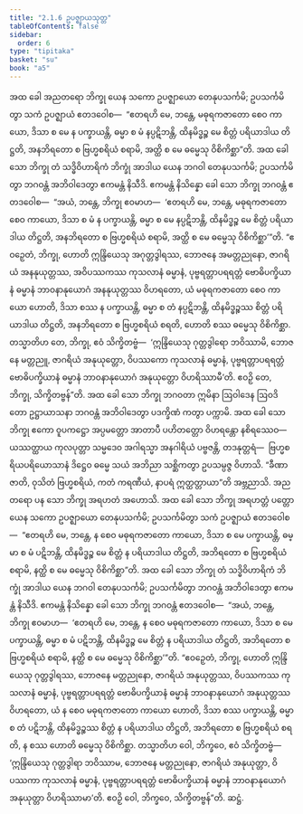 ```yaml
---
title: "2.1.6 ဥပဇ္ဈာယသုတ္တ"
tableOfContents: false
sidebar:
  order: 6
type: "tipitaka"
basket: "su"
book: "a5"
---
```



<DynamicBreadcrumb />

<Division number="56" book="a5" e="ch" v="16" p="61">

<Paragraph number="352" book="a5">
အထ ခေါ အညတရော ဘိက္ခု ယေန သကော ဥပဇ္ဈာယော တေနုပသင်္ကမိ; ဥပသင်္ကမိတွာ သကံ ဥပဇ္ဈာယံ ဧတဒဝေါစ—  “ဧတရဟိ မေ, ဘန္တေ, မဓုရကဇာတော စေဝ ကာယော, ဒိသာ စ မေ န ပက္ခာယန္တိ, ဓမ္မာ စ မံ နပ္ပဋိဘန္တိ, ထိနမိဒ္ဓဉ္စ မေ စိတ္တံ ပရိယာဒါယ တိဋ္ဌတိ, အနဘိရတော စ ဗြဟ္မစရိယံ စရာမိ, အတ္ထိ စ မေ ဓမ္မေသု ဝိစိကိစ္ဆာ”တိ.
</Paragraph>

<Paragraph number="353" book="a5">
အထ ခေါ သော ဘိက္ခု တံ သဒ္ဓိဝိဟာရိကံ ဘိက္ခုံ အာဒါယ ယေန ဘဂဝါ တေနုပသင်္ကမိ; ဥပသင်္ကမိတွာ ဘဂဝန္တံ အဘိဝါဒေတွာ ဧကမန္တံ နိသီဒိ. ဧကမန္တံ နိသိန္နော ခေါ သော ဘိက္ခု ဘဂဝန္တံ ဧတဒဝေါစ—  “အယံ, ဘန္တေ, ဘိက္ခု ဧဝမာဟ—  ‘ဧတရဟိ မေ, ဘန္တေ, မဓုရကဇာတော စေဝ ကာယော, ဒိသာ စ မံ န ပက္ခာယန္တိ, ဓမ္မာ စ မေ နပ္ပဋိဘန္တိ, ထိနမိဒ္ဓဉ္စ မေ စိတ္တံ ပရိယာဒါယ တိဋ္ဌတိ, အနဘိရတော စ ဗြဟ္မစရိယံ စရာမိ, အတ္ထိ စ မေ ဓမ္မေသု ဝိစိကိစ္ဆာ’”တိ.
</Paragraph>

<Paragraph number="354" book="a5">
“ဧဝဉှေတံ, ဘိက္ခု, ဟောတိ ဣန္ဒြိယေသု အဂုတ္တဒွါရဿ, ဘောဇနေ အမတ္တညုနော, ဇာဂရိယံ အနနုယုတ္တဿ, အဝိပဿကဿ ကုသလာနံ ဓမ္မာနံ, ပုဗ္ဗရတ္တာပရရတ္တံ ဗောဓိပက္ခိယာနံ ဓမ္မာနံ ဘာဝနာနုယောဂံ အနနုယုတ္တဿ ဝိဟရတော, ယံ မဓုရကဇာတော စေဝ ကာယော ဟောတိ, ဒိသာ စဿ န ပက္ခာယန္တိ, ဓမ္မာ စ တံ နပ္ပဋိဘန္တိ, ထိနမိဒ္ဓဉ္စဿ စိတ္တံ ပရိယာဒါယ တိဋ္ဌတိ, အနဘိရတော စ ဗြဟ္မစရိယံ စရတိ, ဟောတိ စဿ ဓမ္မေသု ဝိစိကိစ္ဆာ. တသ္မာတိဟ တေ, ဘိက္ခု, ဧဝံ သိက္ခိတဗ္ဗံ—  ‘ဣန္ဒြိယေသု ဂုတ္တဒွါရော ဘဝိဿာမိ, ဘောဇနေ မတ္တညူ, ဇာဂရိယံ အနုယုတ္တော, ဝိပဿကော ကုသလာနံ ဓမ္မာနံ, ပုဗ္ဗရတ္တာပရရတ္တံ ဗောဓိပက္ခိယာနံ ဓမ္မာနံ ဘာဝနာနုယောဂံ အနုယုတ္တော ဝိဟရိဿာမီ’တိ. ဧဝဉှိ တေ, ဘိက္ခု, သိက္ခိတဗ္ဗန်”တိ.
</Paragraph>

<Paragraph number="355" book="a5">
အထ ခေါ သော ဘိက္ခု ဘဂဝတာ ဣမိနာ ဩဝါဒေန ဩဝဒိတော ဥဋ္ဌာယာသနာ ဘဂဝန္တံ အဘိဝါဒေတွာ ပဒက္ခိဏံ ကတွာ ပက္ကာမိ. အထ ခေါ သော ဘိက္ခု ဧကော ဝူပကဋ္ဌော အပ္ပမတ္တော အာတာပီ ပဟိတတ္တော ဝိဟရန္တော နစိရဿေဝ—  ယဿတ္ထာယ ကုလပုတ္တာ သမ္မဒေဝ အဂါရသ္မာ အနဂါရိယံ ပဗ္ဗဇန္တိ, တဒနုတ္တရံ—  ဗြဟ္မစရိယပရိယောသာနံ ဒိဋ္ဌေဝ ဓမ္မေ သယံ အဘိညာ သစ္ဆိကတွာ ဥပသမ္ပဇ္ဇ ဝိဟာသိ. “ခီဏာ ဇာတိ, ဝုသိတံ ဗြဟ္မစရိယံ, ကတံ ကရဏီယံ, နာပရံ ဣတ္ထတ္တာယာ”တိ အဗ္ဘညာသိ. အညတရော ပန သော ဘိက္ခု အရဟတံ အဟောသိ.
</Paragraph>

<Paragraph number="356" book="a5">
အထ ခေါ သော ဘိက္ခု အရဟတ္တံ ပတ္တော ယေန သကော ဥပဇ္ဈာယော တေနုပသင်္ကမိ; ဥပသင်္ကမိတွာ သကံ ဥပဇ္ဈာယံ ဧတဒဝေါစ—  “ဧတရဟိ မေ, ဘန္တေ, န စေဝ မဓုရကဇာတော ကာယော, ဒိသာ စ မေ ပက္ခာယန္တိ, ဓမ္မာ စ မံ ပဋိဘန္တိ, ထိနမိဒ္ဓဉ္စ မေ စိတ္တံ န ပရိယာဒါယ တိဋ္ဌတိ, အဘိရတော စ ဗြဟ္မစရိယံ စရာမိ, နတ္ထိ စ မေ ဓမ္မေသု ဝိစိကိစ္ဆာ”တိ. အထ ခေါ သော ဘိက္ခု တံ သဒ္ဓိဝိဟာရိကံ ဘိက္ခုံ အာဒါယ ယေန ဘဂဝါ တေနုပသင်္ကမိ; ဥပသင်္ကမိတွာ ဘဂဝန္တံ အဘိဝါဒေတွာ ဧကမန္တံ နိသီဒိ. ဧကမန္တံ နိသိန္နော ခေါ သော ဘိက္ခု ဘဂဝန္တံ ဧတဒဝေါစ—  “အယံ, ဘန္တေ, ဘိက္ခု ဧဝမာဟ—  ‘ဧတရဟိ မေ, ဘန္တေ, န စေဝ မဓုရကဇာတော ကာယော, ဒိသာ စ မေ ပက္ခာယန္တိ, ဓမ္မာ စ မံ ပဋိဘန္တိ, ထိနမိဒ္ဓဉ္စ မေ စိတ္တံ န ပရိယာဒါယ တိဋ္ဌတိ, အဘိရတော စ ဗြဟ္မစရိယံ စရာမိ, နတ္ထိ စ မေ ဓမ္မေသု ဝိစိကိစ္ဆာ’”တိ.
</Paragraph>

<Paragraph number="357" book="a5">
“ဧဝဉှေတံ, ဘိက္ခု, ဟောတိ ဣန္ဒြိယေသု ဂုတ္တဒွါရဿ, ဘောဇနေ မတ္တညုနော, ဇာဂရိယံ အနုယုတ္တဿ, ဝိပဿကဿ ကုသလာနံ ဓမ္မာနံ, ပုဗ္ဗရတ္တာပရရတ္တံ ဗောဓိပက္ခိယာနံ ဓမ္မာနံ ဘာဝနာနုယောဂံ အနုယုတ္တဿ ဝိဟရတော, ယံ န စေဝ မဓုရကဇာတော ကာယော ဟောတိ, ဒိသာ စဿ ပက္ခာယန္တိ, ဓမ္မာ စ တံ ပဋိဘန္တိ, ထိနမိဒ္ဓဉ္စဿ စိတ္တံ န ပရိယာဒါယ တိဋ္ဌတိ, အဘိရတော စ ဗြဟ္မစရိယံ စရတိ, န စဿ ဟောတိ ဓမ္မေသု ဝိစိကိစ္ဆာ. တသ္မာတိဟ ဝေါ, ဘိက္ခဝေ, ဧဝံ သိက္ခိတဗ္ဗံ—  ‘ဣန္ဒြိယေသု ဂုတ္တဒွါရာ ဘဝိဿာမ, ဘောဇနေ မတ္တညုနော, ဇာဂရိယံ အနုယုတ္တာ, ဝိပဿကာ ကုသလာနံ ဓမ္မာနံ, ပုဗ္ဗရတ္တာပရရတ္တံ ဗောဓိပက္ခိယာနံ ဓမ္မာနံ ဘာဝနာနုယောဂံ အနုယုတ္တာ ဝိဟရိဿာမာ’တိ. ဧဝဉှိ ဝေါ, ဘိက္ခဝေ, သိက္ခိတဗ္ဗန်”တိ.

</Paragraph>
</Division>

<Paragraph number="358" type="center" book="a5">
ဆဋ္ဌံ.
</Paragraph>